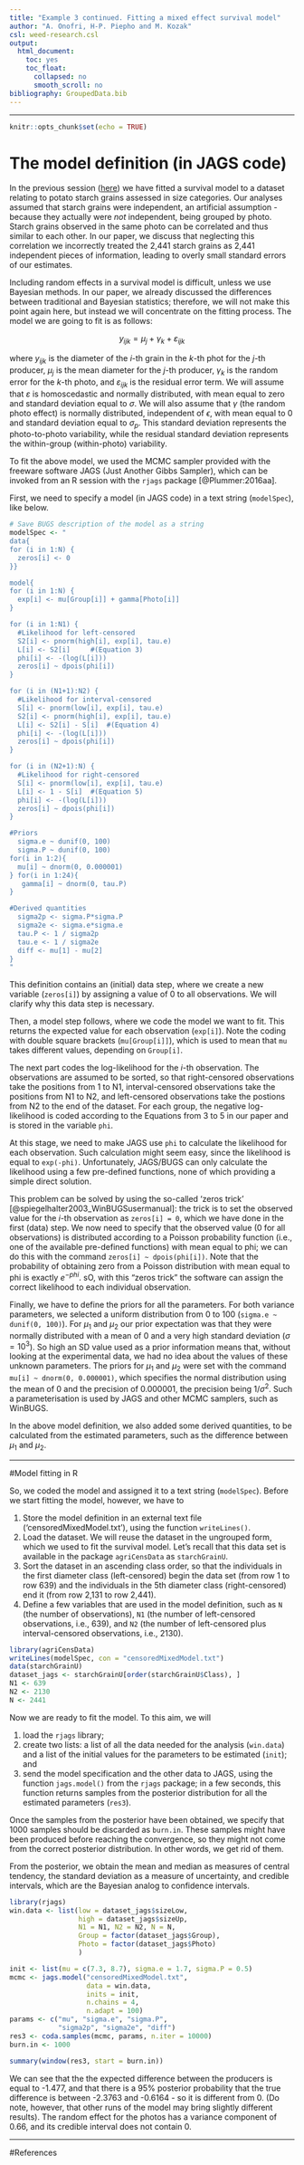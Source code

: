 ```yaml
---
title: "Example 3 continued. Fitting a mixed effect survival model"
author: "A. Onofri, H-P. Piepho and M. Kozak"
csl: weed-research.csl
output:
  html_document:
    toc: yes
    toc_float:
      collapsed: no
      smooth_scroll: no
bibliography: GroupedData.bib
---
```



---
   
  

```r
knitr::opts_chunk$set(echo = TRUE)
```


# The model definition (in JAGS code)

In the previous session ([here](https://onofriandreapg.github.io/agriCensData/Example3.html)) we have fitted a survival model to a dataset relating to potato starch grains assessed in size categories. Our analyses assumed that starch grains were independent, an artificial assumption - because they actually were *not* independent, being grouped by photo. Starch grains observed in the same photo can be correlated and thus similar to each other. In our paper, we discuss that neglecting this correlation we incorrectly treated the 2,441 starch grains as 2,441 independent pieces of information, leading to overly small standard errors of our estimates.

Including random effects in a survival model is difficult, unless we use Bayesian methods. In our paper, we already discussed the differences between traditional and Bayesian statistics; therefore, we will not make this point again here, but instead we will concentrate on the fitting process. The model we are going to fit is as follows:

$$ y_{ijk} = \mu_j+ \gamma_k + \varepsilon_{ijk} $$

where $y_{ijk}$ is the diameter of the $i$-th grain in the $k$-th phot for the $j$-th producer, $\mu_j$ is the mean diameter for the $j$-th producer, $\gamma_k$ is the random error for the $k$-th photo, and $\varepsilon_{ijk}$ is the residual error term. We will assume that $\varepsilon$ is homoscedastic and normally distributed, with mean equal to zero and standard deviation equal to $\sigma$. We will also assume that $\gamma$ (the random photo effect) is normally distributed, independent of $\epsilon$, with mean equal to 0 and standard deviation equal to $\sigma_p$. This standard deviation represents the photo-to-photo variability, while the residual standard deviation represents the within-group (within-photo) variability.

To fit the above model, we used the MCMC sampler provided with the freeware software JAGS (Just Another Gibbs Sampler), which can be invoked from an R session with the `rjags` package [@Plummer:2016aa].

First, we need to specify a model (in JAGS code) in a text string (`modelSpec`), like below.


```r
# Save BUGS description of the model as a string
modelSpec <- "
data{
for (i in 1:N) {
  zeros[i] <- 0
}}

model{
for (i in 1:N) {
  exp[i] <- mu[Group[i]] + gamma[Photo[i]]
}

for (i in 1:N1) {
  #Likelihood for left-censored
  S2[i] <- pnorm(high[i], exp[i], tau.e)
  L[i] <- S2[i]     #(Equation 3)       
  phi[i] <- -(log(L[i]))
  zeros[i] ~ dpois(phi[i])    
}

for (i in (N1+1):N2) {
  #Likelihood for interval-censored
  S[i] <- pnorm(low[i], exp[i], tau.e)
  S2[i] <- pnorm(high[i], exp[i], tau.e)
  L[i] <- S2[i] - S[i]  #(Equation 4)      
  phi[i] <- -(log(L[i]))
  zeros[i] ~ dpois(phi[i])    
}

for (i in (N2+1):N) {
  #Likelihood for right-censored
  S[i] <- pnorm(low[i], exp[i], tau.e)
  L[i] <- 1 - S[i]  #(Equation 5)      
  phi[i] <- -(log(L[i]))
  zeros[i] ~ dpois(phi[i])    
}

#Priors
  sigma.e ~ dunif(0, 100)
  sigma.P ~ dunif(0, 100)
for(i in 1:2){
  mu[i] ~ dnorm(0, 0.000001)
} for(i in 1:24){
   gamma[i] ~ dnorm(0, tau.P)
}

#Derived quantities
  sigma2p <- sigma.P*sigma.P
  sigma2e <- sigma.e*sigma.e
  tau.P <- 1 / sigma2p
  tau.e <- 1 / sigma2e
  diff <- mu[1] - mu[2]
}
"
```


This definition contains an (initial) data step, where we create a new variable (`zeros[i]`) by assigning a value of 0 to all observations. We will clarify why this data step is necessary.

Then, a model step follows, where we code the model we want to fit. This returns the expected value for each observation (`exp[i]`). Note the coding with double square brackets (`mu[Group[i]]`), which is used to mean that `mu` takes different values, depending on `Group[i]`. 

The next part codes the log-likelihood for the $i$-th observation. The observations are assumed to be sorted, so that right-censored observations take the positions from 1 to N1, interval-censored observations take the positions from N1 to N2, and left-censored observations take the postions from N2 to the end of the dataset. For each group, the negative log-likelihood is coded according to the Equations from 3 to 5 in our paper and is stored in the variable `phi`. 

At this stage, we need to make JAGS use `phi` to calculate the likelihood for each observation. Such calculation might seem easy, since the likelihood is equal to `exp(-phi)`. Unfortunately, JAGS/BUGS can only calculate the likelihood using a few pre-defined functions, none of which providing a simple direct solution.

This problem can be solved by using the so-called 'zeros trick' [@spiegelhalter2003_WinBUGSusermanual]: the trick is to set the observed value for the $i$-th observation as `zeros[i] = 0`, which we have done in the first (data) step. We now need to specify that the observed value (0 for all observations) is distributed according to a Poisson probability function (i.e., one of the available pre-defined functions) with mean equal to phi; we can do this with the command `zeros[i] ~ dpois(phi[i])`. Note that the probability of obtaining zero from a Poisson distribution with mean equal to phi is exactly $e^{-phi}$. sO, with this "zeros trick" the software can assign the correct likelihood to each individual observation.

Finally, we have to define the priors for all the parameters. For both variance parameters, we selected a uniform distribution from 0 to 100 (`sigma.e ~ dunif(0, 100)`). For $\mu_1$ and $\mu_2$ our prior expectation was that they were normally distributed with a mean of 0 and a very high standard deviation ($\sigma = 10^3$). So high an SD value used as a prior information means that, without looking at the experimental data, we had no idea about the values of these unknown parameters. The priors for $\mu_1$ and $\mu_2$ were set with the command `mu[i] ~ dnorm(0, 0.000001)`, which specifies the normal distribution using the mean of 0 and the precision of 0.000001, the precision being $1/\sigma^2$. Such a parameterisation is used by JAGS and other MCMC samplers, such as WinBUGS.

In the above model definition, we also added some derived quantities, to be calculated from the estimated parameters, such as the difference between $\mu_1$ and $\mu_2$.

---

#Model fitting in R

So, we coded the model and assigned it to a text string (`modelSpec`). Before we start fitting the model, however, we have to

1. Store the model definition in an external text file ('censoredMixedModel.txt'), using the function `writeLines()`.
2. Load the dataset. We will reuse the dataset in the ungrouped form, which we used to fit the survival model. Let's recall that this data set is available in the package `agriCensData` as `starchGrainU`.
3. Sort the dataset in an ascending class order, so that the individuals in the first diameter class (left-censored) begin the data set (from row 1 to row 639) and the individuals in the 5th diameter class (right-censored) end it (from row 2,131 to row 2,441).
4. Define a few variables that are used in the model definition, such as `N` (the number of observations), `N1` (the number of left-censored observations, i.e., 639), and `N2` (the number of left-censored plus interval-censored observations, i.e., 2130).

```r
library(agriCensData)
writeLines(modelSpec, con = "censoredMixedModel.txt")
data(starchGrainU)
dataset_jags <- starchGrainU[order(starchGrainU$Class), ]
N1 <- 639
N2 <- 2130
N <- 2441
```

Now we are ready to fit the model. To this aim, we will

1. load the `rjags` library;
2. create two lists: a list of all the data needed for the analysis (`win.data`) and a list of the initial values for the parameters to be estimated (`init`); and
3. send the model specification and the other data to JAGS, using the function `jags.model()` from the `rjags` package; in a few seconds, this function returns samples from the posterior distribution for all the estimated parameters (`res3`).

Once the samples from the posterior have been obtained, we specify that 1000 samples should be discarded as `burn.in`. These samples might have been produced before reaching the convergence, so they might not come from the correct posterior distribution. In other words, we get rid of them.

From the posterior, we obtain the mean and median as measures of central tendency, the standard deviation as a measure of uncertainty, and credible intervals, which are the Bayesian analog to confidence intervals.

```r
library(rjags)
win.data <- list(low = dataset_jags$sizeLow, 
                 high = dataset_jags$sizeUp, 
                 N1 = N1, N2 = N2, N = N, 
                 Group = factor(dataset_jags$Group),
                 Photo = factor(dataset_jags$Photo)
                 )

init <- list(mu = c(7.3, 8.7), sigma.e = 1.7, sigma.P = 0.5)
mcmc <- jags.model("censoredMixedModel.txt",
                   data = win.data, 
                   inits = init, 
                   n.chains = 4, 
                   n.adapt = 100)
params <- c("mu", "sigma.e", "sigma.P", 
            "sigma2p", "sigma2e", "diff")
res3 <- coda.samples(mcmc, params, n.iter = 10000)
burn.in <- 1000
```


```r
summary(window(res3, start = burn.in))
```

We can see that the the expected difference between the producers is equal to -1.477, and that there is a 95% posterior probability that the true difference is between -2.3763 and -0.6164 - so it is different from 0. (Do note, however, that other runs of the model may bring slightly different results). The random effect for the photos has a variance component of 0.66, and its credible interval does not contain 0.

---

#References
